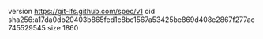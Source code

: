version https://git-lfs.github.com/spec/v1
oid sha256:a17da0db20403b865fed1c8bc1567a53425be869d408e2867f277ac745529545
size 1860
